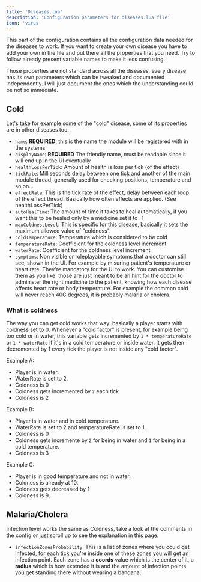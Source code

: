 ```yaml
---
title: 'Diseases.lua'
description: 'Configuration parameters for diseases.lua file'
icon: 'virus'
---
```

This part of the configuration contains all the configuration data needed for the diseases to work. If you want to create your own disease you have to add your own in the file and put there all the properties that you need. Try to follow already present variable names to make it less confusing.

Those properties are not standard across all the diseases, every disease has its own parameters which can be tweaked and documented independently. I will just document the ones which the understanding could be not so immediate.

## Cold

Let's take for example some of the "cold" disease, some of its properties are in other diseases too:
- `name`: **REQUIRED**, this is the name the module will be registered with in the systems
- `displayName`: **REQUIRED** The friendly name, must be readable since it will end up in the UI eventually
- `healthLossPerTick`: Amount of health is loss per tick (of the effect)
- `tickRate`: Milliseconds delay between one tick and another of the main module thread, generally used for checking positions, temperature and so on...
- `effectRate`: This is the tick rate of the effect, delay between each loop of the effect thread. Basically how often effects are applied. (See healthLossPerTick)
- `autoHealTime`: The amount of time it takes to heal automatically, if you want this to be healed only by a medicine set it to -1
- `maxColdnessLevel`: This is specific for this disease, basically it sets the maximum allowed value of "coldness".
- `coldTemperature`: Temperature which is considered to be cold
- `temperatureRate`: Coefficient for the coldness level increment
- `waterRate`: Coefficient for the coldness level increment
- `symptoms`: Non visible or roleplayable symptoms that a doctor can still see, shown in the UI. For example by misuring patient's temperature or heart rate. They're mandatory for the UI to work. You can customise them as you like, those are just meant to be an hint for the doctor to administer the right medicine to the patient, knowing how each disease affects heart rate or body temperature. For example the common cold will never reach 40C degrees, it is probably malaria or cholera.


### What is coldness

The way you can get cold works that way: basically a player starts with coldness set to 0. Whenever a "cold factor" is present, for example being too cold or in water, this variable gets incremented by `1 * temperatureRate` or `1 * waterRate` if it's in a cold temperature or inside water. It gets then decremented by 1 every tick the player is not inside any "cold factor". 

Example A: 
- Player is in water. 
- WaterRate is set to 2.
- Coldness is 0
- Coldness gets incremented by `2` each tick
- Coldness is 2

Example B:
- Player is in water and in cold temperature.
- WaterRate is set to 2 and temperatureRate is set to 1.
- Coldness is 0
- Coldness gets incremente by `2` for being in water and `1` for being in a cold temperature.
- Coldness is 3

Example C:
- Player is in good temperature and not in water.
- Coldness is already at 10.
- Coldness gets decreased by 1
- Coldness is 9.

## Malaria/Cholera

Infection level works the same as Coldness, take a look at the comments in the config or just scroll up to see the explanation in this page.

- `infectionZonesProbability`: This is a list of zones where you could get infected, for each tick you're inside one of these zones you will get an infection point. Each zone has a **coords** value which is the center of it, a **radius** which is how extended it is and the amount of infection points you get standing there without wearing a bandana.